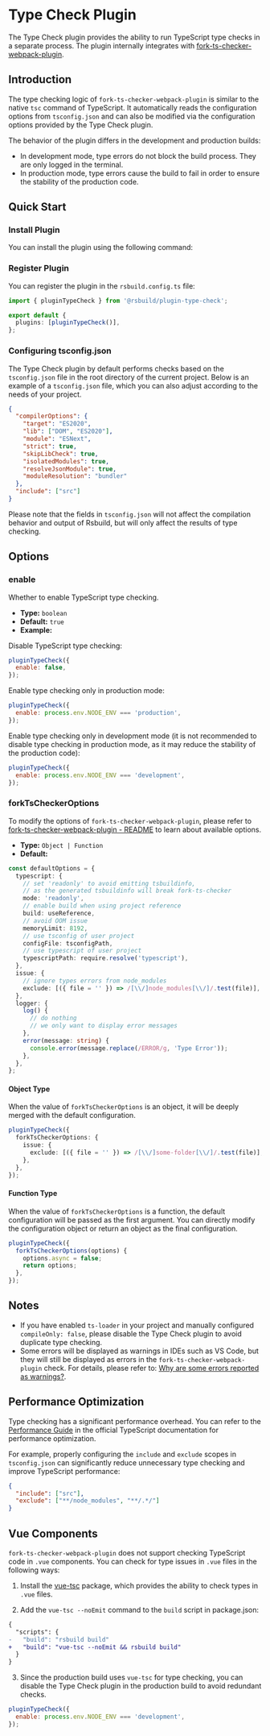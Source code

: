 # Type Check Plugin


<SourceCode href="https://github.com/web-infra-dev/rsbuild/tree/main/packages/plugin-type-check" />

The Type Check plugin provides the ability to run TypeScript type checks in a separate process. The plugin internally integrates with [fork-ts-checker-webpack-plugin](https://github.com/TypeStrong/fork-ts-checker-webpack-plugin).

## Introduction

The type checking logic of `fork-ts-checker-webpack-plugin` is similar to the native `tsc` command of TypeScript. It automatically reads the configuration options from `tsconfig.json` and can also be modified via the configuration options provided by the Type Check plugin.

The behavior of the plugin differs in the development and production builds:

- In development mode, type errors do not block the build process. They are only logged in the terminal.
- In production mode, type errors cause the build to fail in order to ensure the stability of the production code.

## Quick Start

### Install Plugin

You can install the plugin using the following command:


<PackageManagerTabs command="add @rsbuild/plugin-type-check -D" />

### Register Plugin

You can register the plugin in the `rsbuild.config.ts` file:

```ts title="rsbuild.config.ts"
import { pluginTypeCheck } from '@rsbuild/plugin-type-check';

export default {
  plugins: [pluginTypeCheck()],
};
```

### Configuring tsconfig.json

The Type Check plugin by default performs checks based on the `tsconfig.json` file in the root directory of the current project. Below is an example of a `tsconfig.json` file, which you can also adjust according to the needs of your project.

```json title="tsconfig.json"
{
  "compilerOptions": {
    "target": "ES2020",
    "lib": ["DOM", "ES2020"],
    "module": "ESNext",
    "strict": true,
    "skipLibCheck": true,
    "isolatedModules": true,
    "resolveJsonModule": true,
    "moduleResolution": "bundler"
  },
  "include": ["src"]
}
```

Please note that the fields in `tsconfig.json` will not affect the compilation behavior and output of Rsbuild, but will only affect the results of type checking.

## Options

### enable

Whether to enable TypeScript type checking.

- **Type:** `boolean`
- **Default:** `true`
- **Example:**

Disable TypeScript type checking:

```js
pluginTypeCheck({
  enable: false,
});
```

Enable type checking only in production mode:

```js
pluginTypeCheck({
  enable: process.env.NODE_ENV === 'production',
});
```

Enable type checking only in development mode (it is not recommended to disable type checking in production mode, as it may reduce the stability of the production code):

```js
pluginTypeCheck({
  enable: process.env.NODE_ENV === 'development',
});
```

### forkTsCheckerOptions

To modify the options of `fork-ts-checker-webpack-plugin`, please refer to [fork-ts-checker-webpack-plugin - README](https://github.com/TypeStrong/fork-ts-checker-webpack-plugin#readme) to learn about available options.

- **Type:** `Object | Function`
- **Default:**

```ts
const defaultOptions = {
  typescript: {
    // set 'readonly' to avoid emitting tsbuildinfo,
    // as the generated tsbuildinfo will break fork-ts-checker
    mode: 'readonly',
    // enable build when using project reference
    build: useReference,
    // avoid OOM issue
    memoryLimit: 8192,
    // use tsconfig of user project
    configFile: tsconfigPath,
    // use typescript of user project
    typescriptPath: require.resolve('typescript'),
  },
  issue: {
    // ignore types errors from node_modules
    exclude: [({ file = '' }) => /[\\/]node_modules[\\/]/.test(file)],
  },
  logger: {
    log() {
      // do nothing
      // we only want to display error messages
    },
    error(message: string) {
      console.error(message.replace(/ERROR/g, 'Type Error'));
    },
  },
};
```

#### Object Type

When the value of `forkTsCheckerOptions` is an object, it will be deeply merged with the default configuration.

```ts
pluginTypeCheck({
  forkTsCheckerOptions: {
    issue: {
      exclude: [({ file = '' }) => /[\\/]some-folder[\\/]/.test(file)],
    },
  },
});
```

#### Function Type

When the value of `forkTsCheckerOptions` is a function, the default configuration will be passed as the first argument. You can directly modify the configuration object or return an object as the final configuration.

```ts
pluginTypeCheck({
  forkTsCheckerOptions(options) {
    options.async = false;
    return options;
  },
});
```

## Notes

- If you have enabled `ts-loader` in your project and manually configured `compileOnly: false`, please disable the Type Check plugin to avoid duplicate type checking.
- Some errors will be displayed as warnings in IDEs such as VS Code, but they will still be displayed as errors in the `fork-ts-checker-webpack-plugin` check. For details, please refer to: [Why are some errors reported as warnings?](https://code.visualstudio.com/docs/typescript/typescript-compiling#_why-are-some-errors-reported-as-warnings).

## Performance Optimization

Type checking has a significant performance overhead. You can refer to the [Performance Guide](https://github.com/microsoft/TypeScript/wiki/Performance) in the official TypeScript documentation for performance optimization.

For example, properly configuring the `include` and `exclude` scopes in `tsconfig.json` can significantly reduce unnecessary type checking and improve TypeScript performance:

```json title="tsconfig.json"
{
  "include": ["src"],
  "exclude": ["**/node_modules", "**/.*/"]
}
```

## Vue Components

`fork-ts-checker-webpack-plugin` does not support checking TypeScript code in `.vue` components. You can check for type issues in `.vue` files in the following ways:

1. Install the [vue-tsc](https://github.com/vuejs/language-tools/tree/master/packages/tsc) package, which provides the ability to check types in `.vue` files.

<PackageManagerTabs command="add vue-tsc -D" />

2. Add the `vue-tsc --noEmit` command to the `build` script in package.json:

```diff title="package.json"
{
  "scripts": {
-   "build": "rsbuild build"
+   "build": "vue-tsc --noEmit && rsbuild build"
  }
}
```

3. Since the production build uses `vue-tsc` for type checking, you can disable the Type Check plugin in the production build to avoid redundant checks.

```js
pluginTypeCheck({
  enable: process.env.NODE_ENV === 'development',
});
```
